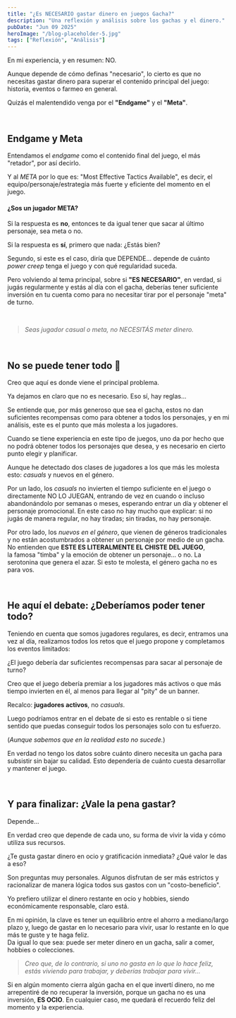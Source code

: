 ```yaml
---
title: "¿Es NECESARIO gastar dinero en juegos Gacha?"
description: "Una reflexión y análisis sobre los gachas y el dinero."
pubDate: "Jun 09 2025"
heroImage: "/blog-placeholder-5.jpg"
tags: ["Reflexión", "Análisis"]
---
```


En mi experiencia, y en resumen: NO.

Aunque depende de cómo definas "necesario", lo cierto es que no necesitas gastar dinero para superar el contenido principal del juego: historia, eventos o farmeo en general.

Quizás el malentendido venga por el **"Endgame"** y el **"Meta"**.

<br />

## Endgame y Meta

Entendamos el _endgame_ como el contenido final del juego, el más "retador", por así decirlo.

Y al _META_ por lo que es: "Most Effective Tactics Available", es decir, el equipo/personaje/estrategia más fuerte y eficiente del momento en el juego.

#### ¿Sos un jugador META?

Si la respuesta es **no**, entonces te da igual tener que sacar al último personaje, sea meta o no.

Si la respuesta es **sí**, primero que nada: ¿Estás bien?

Segundo, si este es el caso, diría que DEPENDE... depende de cuánto _power creep_ tenga el juego y con qué regularidad suceda.

Pero volviendo al tema principal, sobre si **"ES NECESARIO"**, en verdad, si jugás regularmente y estás al día con el gacha, deberías tener suficiente inversión en tu cuenta como para no necesitar tirar por el personaje "meta" de turno.

<br />

> _Seas jugador casual o meta, no NECESITÁS meter dinero._

<br />

## No se puede tener todo 🥀

Creo que aquí es donde viene el principal problema.

Ya dejamos en claro que no es necesario. Eso sí, hay reglas...

Se entiende que, por más generoso que sea el gacha, estos no dan suficientes recompensas como para obtener a todos los personajes, y en mi análisis, este es el punto que más molesta a los jugadores.

Cuando se tiene experiencia en este tipo de juegos, uno da por hecho que no podrá obtener todos los personajes que desea, y es necesario en cierto punto elegir y planificar.

Aunque he detectado dos clases de jugadores a los que más les molesta esto: _casuals_ y nuevos en el género.

Por un lado, los _casuals_ no invierten el tiempo suficiente en el juego o directamente NO LO JUEGAN, entrando de vez en cuando o incluso abandonándolo por semanas o meses, esperando entrar un día y obtener el personaje promocional. En este caso no hay mucho que explicar: si no jugás de manera regular, no hay tiradas; sin tiradas, no hay personaje.

Por otro lado, los _nuevos en el género_, que vienen de géneros tradicionales y no están acostumbrados a obtener un personaje por medio de un gacha.  
No entienden que **ESTE ES LITERALMENTE EL CHISTE DEL JUEGO**,  
la famosa "timba" y la emoción de obtener un personaje... o no. La serotonina que genera el azar. Si esto te molesta, el género gacha no es para vos.

<br />

## He aquí el debate: ¿Deberíamos poder tener todo?

Teniendo en cuenta que somos jugadores regulares, es decir, entramos una vez al día, realizamos todos los retos que el juego propone y completamos los eventos limitados:

¿El juego debería dar suficientes recompensas para sacar al personaje de turno?

Creo que el juego debería premiar a los jugadores más activos o que más tiempo invierten en él, al menos para llegar al "pity" de un banner.

Recalco: **jugadores activos**, no _casuals_.

Luego podríamos entrar en el debate de si esto es rentable o si tiene sentido que puedas conseguir todos los personajes solo con tu esfuerzo.

(_Aunque sabemos que en la realidad esto no sucede._)

En verdad no tengo los datos sobre cuánto dinero necesita un gacha para subsistir sin bajar su calidad. Esto dependería de cuánto cuesta desarrollar y mantener el juego.

<br />

## Y para finalizar: ¿Vale la pena gastar?

Depende...

En verdad creo que depende de cada uno, su forma de vivir la vida y cómo utiliza sus recursos.

¿Te gusta gastar dinero en ocio y gratificación inmediata? ¿Qué valor le das a eso?

Son preguntas muy personales. Algunos disfrutan de ser más estrictos y racionalizar de manera lógica todos sus gastos con un "costo-beneficio".

Yo prefiero utilizar el dinero restante en ocio y hobbies, siendo económicamente responsable, claro está.

En mi opinión, la clave es tener un equilibrio entre el ahorro a mediano/largo plazo y, luego de gastar en lo necesario para vivir, usar lo restante en lo que más te guste y te haga feliz.  
Da igual lo que sea: puede ser meter dinero en un gacha, salir a comer, hobbies o colecciones.

> _Creo que, de lo contrario, si uno no gasta en lo que lo hace feliz, estás viviendo para trabajar, y deberías trabajar para vivir..._

Si en algún momento cierra algún gacha en el que invertí dinero, no me arrepentiré de no recuperar la inversión, porque un gacha no es una inversión, **ES OCIO**. En cualquier caso, me quedará el recuerdo feliz del momento y la experiencia.

<br />
<br />
<br />
